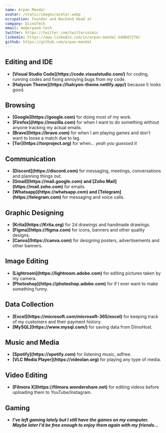 ```yaml
---
name: Arpan Mandal
avatar: /static/images/avatar.webp
occupation: Founder and Backend Head at
company: DiinoTech
email: me@arpanm.tech
twitter: https://twitter.com/twittercozmic
linkedin: https://www.linkedin.com/in/arpan-mandal-b40b07270/
github: https://github.com/arpan-mandal
---
```


## Editing and IDE

<ul>
  <li>
    <b>[Visual Studio Code](https://code.visualstudio.com/)</b> for coding, running codes and fixing annoying bugs from my code.
  </li>
  <li>
    <b>[Halycon Theme](https://halcyon-theme.netlify.app/)</b> because it looks good.
  </li>
</ul>

## Browsing

<ul>
  <li>
    <b>[Google](https://google.com)</b> for doing most of my work.
    </li>
    <li>
    <b>[Firefox](https://mozilla.com)</b> for when I want to do something without anyone tracking my actual emails.
    </li>
    <li>
    <b>[Brave](https://brave.com)</b> for when I am playing games and don't want to loose a match due to lag.
    </li>
    <li>
    <b>[Tor](https://torproject.org)</b> for when... <i>yeah you guessed it</i>
    </li>
</ul>

## Communication 

<ul>
  <li>
    <b>[Discord](https://discord.com)</b> for messaging, meetings, conversations and planning things out.
    </li>
    <li>
    <b>[Gmail](https://mail.google.com) and [Zoho Mail](https://mail.zoho.com)</b> for emails.
    </li>
    <li>
    <b>[Whatsapp](https://whatsapp.com) and [Telegram](https://telegram.com)</b> for messaging and voice calls.
    </li>
</ul>

## Graphic Designing

<ul>
  <li>
    <b>[Krita](https://Krita.org)</b> for 2d drawings and handmade drawings.
    </li>
    <li>
    <b>[Figma](https://figma.com)</b> for icons, banners and other quality designs.
    </li>
    <li>
    <b>[Canva](https://canva.com)</b> for designing posters, advertisements and other banners.
    </li>
</ul>

## Image Editing

<ul>
  <li>
    <b>[Lightroom](https://lightroom.adobe.com)</b> for editing pictures taken by my camera.
    </li>
    <li>
    <b>[Photoshop](https://photoshop.adobe.com)</b> for if I ever want to make something funny.
    </li>
</ul>

## Data Collection

<ul>
  <li>
    <b>[Excel](https://microsoft.com/microsoft-365/excel)</b> for keeping track of my customers and their payment history.
    </li>
    <li>
    <b>[MySQL](https://www.mysql.com/)</b> for saving data from DiinoHost.
    </li>
</ul>

## Music and Media

<ul>
  <li>
    <b>[Spotify](https://spotify.com)</b> for listening music, adfree.
    </li>
    <li>
    <b>[VLC Media Player](https://videolan.org)</b> for playing any type of media.
    </li>
</ul>

## Video Editing

<ul>
  <li>
    <b>[Filmora X](https://filmora.wondershare.net)</b> for editing videos before uploading them to YouTube/Instagram.
    </li>
</ul>

## Gaming

<ul>
  <li>
<i> <b>I've left gaming lately but I still have the games on my computer. Maybe later I'd be free enough to enjoy them again with my friends...</b> </i>
</li>
</ul>
  
